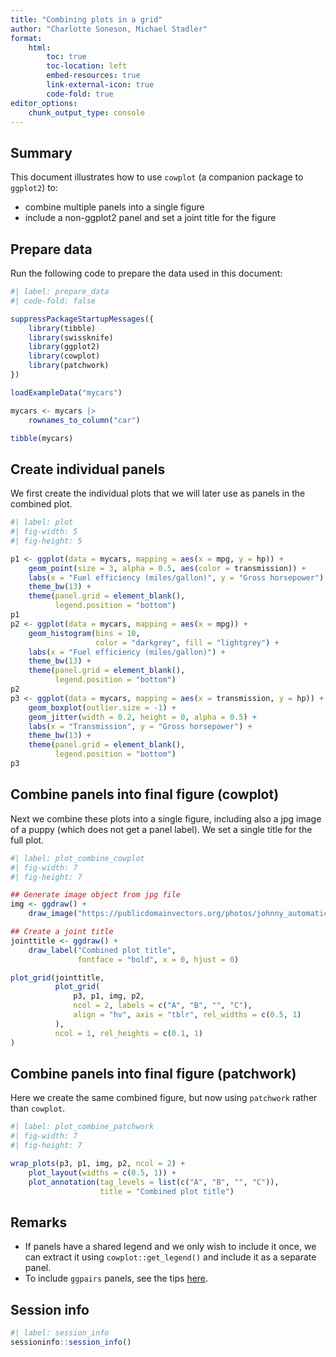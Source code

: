 ```yaml
---
title: "Combining plots in a grid"
author: "Charlotte Soneson, Michael Stadler"
format:
    html:
        toc: true
        toc-location: left
        embed-resources: true
        link-external-icon: true
        code-fold: true
editor_options: 
    chunk_output_type: console
---
```


## Summary

This document illustrates how to use `cowplot` (a companion package to `ggplot2`) to:

- combine multiple panels into a single figure
- include a non-ggplot2 panel and set a joint title for the figure


## Prepare data

Run the following code to prepare the data used in this document:

```r
#| label: prepare_data
#| code-fold: false

suppressPackageStartupMessages({
    library(tibble)
    library(swissknife)
    library(ggplot2)
    library(cowplot)
    library(patchwork)
})

loadExampleData("mycars")

mycars <- mycars |>
    rownames_to_column("car")

tibble(mycars)
```

## Create individual panels

We first create the individual plots that we will later use as panels in the 
combined plot. 

```r
#| label: plot
#| fig-width: 5
#| fig-height: 5

p1 <- ggplot(data = mycars, mapping = aes(x = mpg, y = hp)) +
    geom_point(size = 3, alpha = 0.5, aes(color = transmission)) +
    labs(x = "Fuel efficiency (miles/gallon)", y = "Gross horsepower") +
    theme_bw(13) +
    theme(panel.grid = element_blank(),
          legend.position = "bottom")
p1
p2 <- ggplot(data = mycars, mapping = aes(x = mpg)) +
    geom_histogram(bins = 10, 
                   color = "darkgrey", fill = "lightgrey") +
    labs(x = "Fuel efficiency (miles/gallon)") +
    theme_bw(13) +
    theme(panel.grid = element_blank(),
          legend.position = "bottom")
p2
p3 <- ggplot(data = mycars, mapping = aes(x = transmission, y = hp)) + 
    geom_boxplot(outlier.size = -1) + 
    geom_jitter(width = 0.2, height = 0, alpha = 0.5) + 
    labs(x = "Transmission", y = "Gross horsepower") + 
    theme_bw(13) + 
    theme(panel.grid = element_blank(),
          legend.position = "bottom")
p3
```

## Combine panels into final figure (cowplot)

Next we combine these plots into a single figure, including also a jpg image 
of a puppy (which does not get a panel label). We set a single title for the 
full plot. 

```r
#| label: plot_combine_cowplot
#| fig-width: 7
#| fig-height: 7

## Generate image object from jpg file
img <- ggdraw() + 
    draw_image("https://publicdomainvectors.org/photos/johnny_automatic_puppy.png")

## Create a joint title
jointtitle <- ggdraw() + 
    draw_label("Combined plot title",
               fontface = "bold", x = 0, hjust = 0)

plot_grid(jointtitle, 
          plot_grid(
              p3, p1, img, p2, 
              ncol = 2, labels = c("A", "B", "", "C"), 
              align = "hv", axis = "tblr", rel_widths = c(0.5, 1)
          ), 
          ncol = 1, rel_heights = c(0.1, 1)
)
```

## Combine panels into final figure (patchwork)

Here we create the same combined figure, but now using `patchwork` rather than 
`cowplot`. 

```r
#| label: plot_combine_patchwork
#| fig-width: 7
#| fig-height: 7

wrap_plots(p3, p1, img, p2, ncol = 2) + 
    plot_layout(widths = c(0.5, 1)) + 
    plot_annotation(tag_levels = list(c("A", "B", "", "C")), 
                    title = "Combined plot title")

```


## Remarks

* If panels have a shared legend and we only wish to include it once, we 
can extract it using `cowplot::get_legend()` and include it as a separate panel.
* To include `ggpairs` panels, see the tips [here](https://fmicompbio.github.io/intermediate_ggplot2_FMI2023/intermediate_ggplot2.html#combining-plot-panels).

## Session info

```r
#| label: session_info
sessioninfo::session_info()
```
